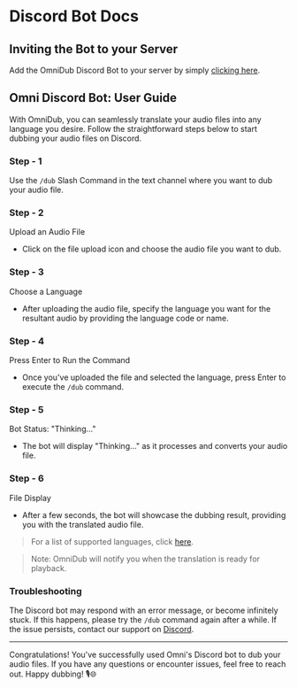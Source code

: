 # Discord Bot Docs

## Inviting the Bot to your Server

Add the OmniDub Discord Bot to your server by simply [clicking here](https://discord.com/api/oauth2/authorize?client_id=1176584649569476618&permissions=964757425216&scope=bot%20applications.commands).

## Omni Discord Bot: User Guide

With OmniDub, you can seamlessly translate your audio files into any language you desire. Follow the straightforward steps below to start dubbing your audio files on Discord.

### Step - 1
Use the `/dub` Slash Command in the text channel where you want to dub your audio file.

### Step - 2
Upload an Audio File
- Click on the file upload icon and choose the audio file you want to dub.

### Step - 3
Choose a Language
- After uploading the audio file, specify the language you want for the resultant audio by providing the language code or name.

### Step - 4
Press Enter to Run the Command
- Once you've uploaded the file and selected the language, press Enter to execute the `/dub` command.

### Step - 5
Bot Status: "Thinking..."
- The bot will display "Thinking..." as it processes and converts your audio file.

### Step - 6
File Display
- After a few seconds, the bot will showcase the dubbing result, providing you with the translated audio file.

> For a list of supported languages, click [here](./supported-languages).

> Note: OmniDub will notify you when the translation is ready for playback.

### Troubleshooting

The Discord bot may respond with an error message, or become infinitely stuck. If this happens, please try the `/dub` command again after a while. If the issue persists, contact our support on [Discord](https://discord.gg/8a3A2EcrEC).

---

Congratulations! You've successfully used Omni's Discord bot to dub your audio files. If you have any questions or encounter issues, feel free to reach out. Happy dubbing! 🎙️🌐